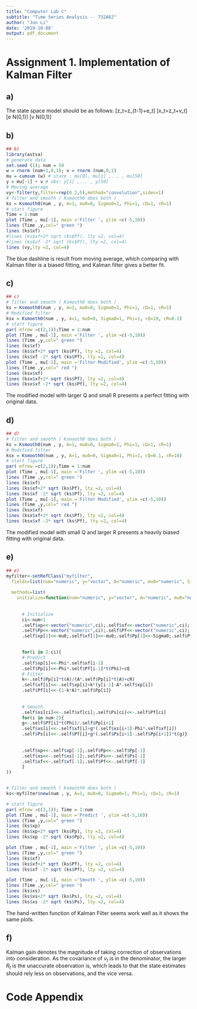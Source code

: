 ---
title: "Computer Lab C"
subtitle: "Time Series Analysis -- 732A62"
author: "Jun Li"
date: '2019-10-08'
output: pdf_document
---

# Assignment 1. Implementation of Kalman Filter
## a) <!--example -->
The state space model should be as follows:
\[z_t=z_{t-1}+e_t\]
\[x_t=z_t+v_t\]
\[e \sim N(0,1)\]
\[v \sim N(0,1)\]


## b) <!--example -->

```{r,eval=TRUE,echo=FALSE}
## b)
library(astsa)
# generate data
set.seed (1); num = 50
w = rnorm (num+1,0,1); v = rnorm (num,0,1)
mu = cumsum (w) # state : mu[0], mu[1] ,... , mu[50]
y = mu[-1] + v # obs: y[1] ,... , y[50]
# Moving average
vy<-filter(y,filter=rep(0.2,5),method="convolution",sides=1)
# filter and smooth ( Ksmooth0 does both )
ks = Ksmooth0(num , y, A=1, mu0=0, Sigma0=1, Phi=1, cQ=1, cR=1)
# start figure
Time = 1:num
plot (Time , mu[-1], main ='Filter ', ylim =c(-5,10))
lines (Time ,y,col=" green ")
lines (ks$xf)
#lines (ks$xf+2* sqrt (ks$Pf), lty =2, col=4)
#lines (ks$xf -2* sqrt (ks$Pf), lty =2, col=4)
lines (vy,lty =2, col=4)
```
The blue dashline is result from moving average, which comparing with Kalman filter is a biased fitting, and Kalman filter gives a better fit.

## c) <!--example -->

```{r,eval=TRUE,echo=FALSE}
## c)
# filter and smooth ( Ksmooth0 does both )
ks = Ksmooth0(num , y, A=1, mu0=0, Sigma0=1, Phi=1, cQ=1, cR=1)
# Modified filter
ksx = Ksmooth0(num , y, A=1, mu0=0, Sigma0=1, Phi=1, cQ=10, cR=0.1)
# start figure
par( mfrow =c(2,1));Time = 1:num
plot (Time , mu[-1], main ='Filter ', ylim =c(-5,10))
lines (Time ,y,col=" green ")
lines (ks$xf)
lines (ks$xf+2* sqrt (ks$Pf), lty =2, col=4)
lines (ks$xf -2* sqrt (ks$Pf), lty =2, col=4)
plot (Time , mu[-1], main ='Filter Modified', ylim =c(-5,10))
lines (Time ,y,col=" red ")
lines (ksx$xf)
lines (ksx$xf+2* sqrt (ks$Pf), lty =2, col=4)
lines (ksx$xf -2* sqrt (ks$Pf), lty =2, col=4)
```
The modified model with larger Q and small R presents a perfect fitting with original data.


## d) <!--example -->

```{r,eval=TRUE,echo=FALSE}
## d)
# filter and smooth ( Ksmooth0 does both )
ks = Ksmooth0(num , y, A=1, mu0=0, Sigma0=1, Phi=1, cQ=1, cR=1)
# Modified filter
ksx = Ksmooth0(num , y, A=1, mu0=0, Sigma0=1, Phi=1, cQ=0.1, cR=10)
# start figure
par( mfrow =c(2,1));Time = 1:num
plot (Time , mu[-1], main ='Filter ', ylim =c(-5,10))
lines (Time ,y,col=" green ")
lines (ks$xf)
lines (ks$xf+2* sqrt (ks$Pf), lty =2, col=4)
lines (ks$xf -2* sqrt (ks$Pf), lty =2, col=4)
plot (Time , mu[-1], main ='Filter Modified', ylim =c(-5,10))
lines (Time ,y,col=" red ")
lines (ksx$xf)
lines (ksx$xf+2* sqrt (ks$Pf), lty =2, col=4)
lines (ksx$xf -2* sqrt (ks$Pf), lty =2, col=4)
```
The modified model with small Q and larger R presents a heavily biased fitting with original data.

## e) <!--example -->

```{r,eval=TRUE,echo=FALSE}
## e)
myfilter<-setRefClass("myfilter",
  fields=list(num="numeric", y="vector", A="numeric", mu0="numeric", Sigma0="numeric", Phi="numeric", cQ="numeric", cR="numeric",xp="vector",xf="vector",xs="vector",Pp="vector",Pf="vector",Ps="vector"),
  
  methods=list(
    initialize=function(num="numeric", y="vector", A="numeric", mu0="numeric", Sigma0="numeric", Phi="numeric", cQ="numeric", cR="numeric",xp="vector",xf="vector",xs="vector",Pp="vector",Pf="vector",Ps="vector"){
      
      
      # Initialize
      ci<-num+1
      .self$xp<<-vector("numeric",ci);.self$xf<<-vector("numeric",ci);.self$xs<<-vector("numeric",ci)
      .self$Pp<<-vector("numeric",ci);.self$Pf<<-vector("numeric",ci);.self$Ps<<-vector("numeric",ci)
      .self$xp[1]<<-mu0;.self$xf[1]<<-mu0;.self$Pp[1]<<-Sigma0;.self$Pf[1]<<-Sigma0
      

      for(i in 2:ci){
      # Predict
      .self$xp[i]<<-Phi*.self$xf[i-1]
      .self$Pp[i]<<-Phi*.self$Pf[i-1]*t(Phi)+cQ
      # Filter
      k<-.self$Pp[i]*t(A)/(A*.self$Pp[i]*t(A)+cR) 
      .self$xf[i]<<-.self$xp[i]+k*(y[i-1]-A*.self$xp[i])
      .self$Pf[i]<<-(1-k*A)*.self$Pp[i]}
      
      
      # Smooth
      .self$xs[ci]<<-.self$xf[ci];.self$Ps[ci]<<-.self$Pf[ci] 
      for(i in num:2){
      g<-.self$Pf[i]*t(Phi)/.self$Pp[i+1]
      .self$xs[i]<<-.self$xf[i]+g*(.self$xs[i+1]-Phi*.self$xf[i])
      .self$Ps[i]<<-.self$Pf[i]+g*(.self$Ps[i+1]-.self$Pp[i+1])*t(g)}
    
        
      .self$xp<<-.self$xp[-1];.self$Pp<<-.self$Pp[-1]
      .self$xs<<-.self$xs[-1];.self$Ps<<-.self$Ps[-1]
      .self$xf<<-.self$xf[-1];.self$Pf<<-.self$Pf[-1]
      }
))


# filter and smooth ( Ksmooth0 does both )
ks<-myfilter$new(num , y, A=1, mu0=0, Sigma0=1, Phi=1, cQ=1, cR=1)

# start figure
par( mfrow =c(3,1)); Time = 1:num
plot (Time , mu[-1], main ='Predict ', ylim =c(-5,10))
lines (Time ,y,col=" green ")
lines (ks$xp)
lines (ks$xp+2* sqrt (ks$Pp), lty =2, col=4)
lines (ks$xp -2* sqrt (ks$Pp), lty =2, col=4)

plot (Time , mu[-1], main ='Filter ', ylim =c(-5,10))
lines (Time ,y,col=" green ")
lines (ks$xf)
lines (ks$xf+2* sqrt (ks$Pf), lty =2, col=4)
lines (ks$xf -2* sqrt (ks$Pf), lty =2, col=4)

plot (Time , mu[-1], main ='Smooth ', ylim =c(-5,10))
lines (Time ,y,col=" green ")
lines (ks$xs)
lines (ks$xs+2* sqrt (ks$Ps), lty =2, col=4)
lines (ks$xs -2* sqrt (ks$Ps), lty =2, col=4)
```
The hand-written function of Kalman Filter seems work well as it shows the same plots.


## f) <!--example -->
Kalman gain denotes the magnitude of taking correction of observations into consideration. As the covariance of $v_t$ is in the denominator, the larger $R_t$ is the unaccurate observation is, which leads to that the state estimates should rely less on observations, and the vice versa.




# Code Appendix

```{r code = readLines(knitr::purl("C:/Users/A550240/Desktop/LIU/TimeSeries/Task/LabC.Rmd", documentation = 1)), echo = T, eval = F}
```